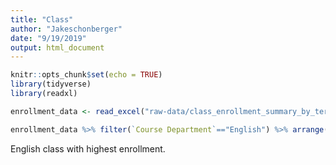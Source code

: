 ```yaml
---
title: "Class"
author: "Jakeschonberger"
date: "9/19/2019"
output: html_document
---
```


```r
knitr::opts_chunk$set(echo = TRUE)
library(tidyverse)
library(readxl)
```


```r

enrollment_data <- read_excel("raw-data/class_enrollment_summary_by_term_9.19.19.xlsx", skip = 3)

enrollment_data %>% filter(`Course Department`=="English") %>% arrange(desc(Total)) %>% select('Course Name', 'Course Title')

```

English class with highest enrollment. 
